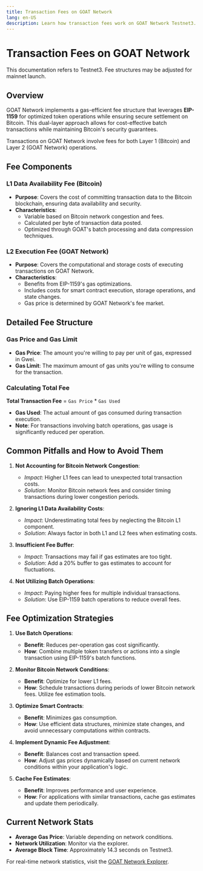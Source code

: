 ```yaml
---
title: Transaction Fees on GOAT Network
lang: en-US
description: Learn how transaction fees work on GOAT Network Testnet3.
---
```



# Transaction Fees on GOAT Network

<Callout type="warning">
  This documentation refers to Testnet3. Fee structures may be adjusted for mainnet launch.
</Callout>

## Overview

GOAT Network implements a gas-efficient fee structure that leverages **EIP-1159** for optimized token operations while ensuring secure settlement on Bitcoin. This dual-layer approach allows for cost-effective batch transactions while maintaining Bitcoin's security guarantees.

Transactions on GOAT Network involve fees for both Layer 1 (Bitcoin) and Layer 2 (GOAT Network) operations.

## Fee Components

### L1 Data Availability Fee (Bitcoin)

- **Purpose**: Covers the cost of committing transaction data to the Bitcoin blockchain, ensuring data availability and security.
- **Characteristics**:
  - Variable based on Bitcoin network congestion and fees.
  - Calculated per byte of transaction data posted.
  - Optimized through GOAT's batch processing and data compression techniques.

### L2 Execution Fee (GOAT Network)

- **Purpose**: Covers the computational and storage costs of executing transactions on GOAT Network.
- **Characteristics**:
  - Benefits from EIP-1159's gas optimizations.
  - Includes costs for smart contract execution, storage operations, and state changes.
  - Gas price is determined by GOAT Network's fee market.

## Detailed Fee Structure

### Gas Price and Gas Limit

- **Gas Price**: The amount you're willing to pay per unit of gas, expressed in Gwei.
- **Gas Limit**: The maximum amount of gas units you're willing to consume for the transaction.

### Calculating Total Fee

**Total Transaction Fee** = `Gas Price` * `Gas Used`

- **Gas Used**: The actual amount of gas consumed during transaction execution.
- **Note**: For transactions involving batch operations, gas usage is significantly reduced per operation.

## Common Pitfalls and How to Avoid Them

1. **Not Accounting for Bitcoin Network Congestion**:
   - *Impact*: Higher L1 fees can lead to unexpected total transaction costs.
   - *Solution*: Monitor Bitcoin network fees and consider timing transactions during lower congestion periods.

2. **Ignoring L1 Data Availability Costs**:
   - *Impact*: Underestimating total fees by neglecting the Bitcoin L1 component.
   - *Solution*: Always factor in both L1 and L2 fees when estimating costs.

3. **Insufficient Fee Buffer**:
   - *Impact*: Transactions may fail if gas estimates are too tight.
   - *Solution*: Add a 20% buffer to gas estimates to account for fluctuations.

4. **Not Utilizing Batch Operations**:
   - *Impact*: Paying higher fees for multiple individual transactions.
   - *Solution*: Use EIP-1159 batch operations to reduce overall fees.

## Fee Optimization Strategies

1. **Use Batch Operations**:
   - **Benefit**: Reduces per-operation gas cost significantly.
   - **How**: Combine multiple token transfers or actions into a single transaction using EIP-1159's batch functions.

2. **Monitor Bitcoin Network Conditions**:
   - **Benefit**: Optimize for lower L1 fees.
   - **How**: Schedule transactions during periods of lower Bitcoin network fees. Utilize fee estimation tools.

3. **Optimize Smart Contracts**:
   - **Benefit**: Minimizes gas consumption.
   - **How**: Use efficient data structures, minimize state changes, and avoid unnecessary computations within contracts.

4. **Implement Dynamic Fee Adjustment**:
   - **Benefit**: Balances cost and transaction speed.
   - **How**: Adjust gas prices dynamically based on current network conditions within your application's logic.

5. **Cache Fee Estimates**:
   - **Benefit**: Improves performance and user experience.
   - **How**: For applications with similar transactions, cache gas estimates and update them periodically.

## Current Network Stats

- **Average Gas Price**: Variable depending on network conditions.
- **Network Utilization**: Monitor via the explorer.
- **Average Block Time**: Approximately 14.3 seconds on Testnet3.

For real-time network statistics, visit the [GOAT Network Explorer](https://explorer.testnet3.goat.network).